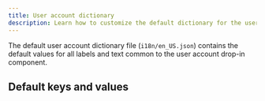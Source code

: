 ```yaml
---
title: User account dictionary
description: Learn how to customize the default dictionary for the user account drop-in component.
---
```



The default user account dictionary file (`i18n/en_US.json`) contains the default values for all labels and text common to the user account drop-in component.

## Default keys and values

<CodeInclude code={dictionary} title="en_US.json.d.ts" lang="ts" />
